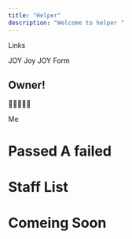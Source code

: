 ```yaml
---
title: "Helper"
description: "Welcome to helper "
---
```


Links

<Columns cols={2}>
  <Card title="TNTO SCHOOL " icon="pen-to-square" href="https://www.roblox.com/share?code=eaaea0754aba044db40e0c71cfedeecc&type=ExperienceDetails&stamp=1753861384516">
    JOY
  </Card>
  <Card title=" Jet2 airways tm V5" icon="palette" href="https://www.roblox.com/share?code=d8787a482c983c4ba4f3765ef43fd261&type=ExperienceDetails&stamp=1753861438589">
    Joy
  </Card>
  <Card title="Discord" icon="map" href="https://discord.gg/HUhajuA7Kq">
    JOY
  </Card>
  <Card title="Helper Form" icon="terminal" href="https://docs.google.com/forms/d/e/1FAIpQLScUWLQSuFl7awh0kzCe6piuE-B-QkbLmRgs57si8TGMp_I1hg/viewform">
    Form
  </Card>
</Columns>

## Owner\!

🏳️‍⚧️🎉🏳️‍⚧️

<Columns cols={2}>
  <Card title="All about The Owner" icon="House" href="https://docs.google.com/document/d/16vMSFdezF6huJDG_AJvKUylB-LQZlsp70t_65yEGRvE/edit?usp=drivesdk">
    Me
  </Card>
</Columns>

# Passed A failed

<Card title="passeds and Faileds" icon="Sad" href="https://docs.google.com/document/d/1uSK1L-Nv5IY055tJFyn2jDXz6rVqEeTnhKik50Ktn80/edit?usp=drivesdk">
  
</Card>

# Staff List 

<Card title="list of all staff and HR and Ownership" icon="fireworks" href="https://docs.google.com/document/d/1LfoiLzgG3X3clUVd-alQaaXTnqsR0kcf8p18U_2Dh9U/edit?usp=drivesdk">
  
</Card>

# Comeing Soon